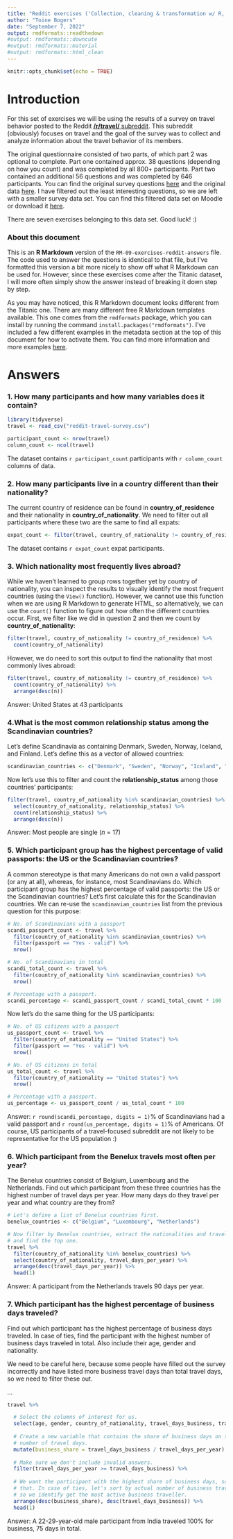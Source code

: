 ```yaml
---
title: "Reddit exercises ('Collection, cleaning & transformation w/ R, part 1')"
author: "Toine Bogers"
date: "September 7, 2022"
output: rmdformats::readthedown
#output: rmdformats::downcute
#output: rmdformats::material
#output: rmdformats::html_clean
---
```


```r
knitr::opts_chunk$set(echo = TRUE)
```

# Introduction

For this set of exercises we will be using the results of a survey on travel behavior posted to the Reddit [**/r/travel/** subreddit](https://www.reddit.com/r/travel/). This subreddit (obviously) focuses on travel and the goal of the survey was to collect and analyze information about the travel behavior of its members.

The original questionnaire consisted of two parts, of which part 2 was optional to complete. Part one contained approx. 38 questions (depending on how you count) and was completed by all 800+ participants. Part two contained an additional 56 questions and was completed by 646 participants. You can find the original survey questions [here](https://docs.google.com/forms/d/e/1FAIpQLSfy0jyTicyMYk2xAzzR1OH264EsQRnZ6LcF_A5S_aEHdRESGQ/viewform) and the original data [here](https://goo.gl/Dev1pk). I have filtered out the least interesting questions, so we are left with a smaller survey data set. You can find this filtered data set on Moodle or download it [here](http://toinebogers.com/content/teaching/dvir2020/reddit-travel-survey.csv).
    
There are seven exercises belonging to this data set. Good luck! :)


### About this document

This is an **R Markdown** version of the `RM-09-exercises-reddit-answers` file. The code used to answer the questions is identical to that file, but I've formatted this version a bit more nicely to show off what R Markdown can be used for. However, since these exercises come after the Titanic dataset, I will more often simply show the answer instead of breaking it down step by step.

As you may have noticed, this R Markdown document looks different from the Titanic one. There are many different free R Markdown templates available. This one comes from the `rmdformats` package, which you can install by running the command `install.packages("rmdformats")`. I've included a few different examples in the metadata section at the top of this document for how to activate them. You can find more information and more examples [here](https://github.com/juba/rmdformats).





# Answers

### 1. How many participants and how many variables does it contain?

```r

library(tidyverse)
travel <- read_csv("reddit-travel-survey.csv")

```

```r

participant_count <- nrow(travel)
column_count <- ncol(travel)

```

The dataset contains `r participant_count` participants with `r column_count` columns of data. 





### 2. How many participants live in a country different than their nationality?

The current country of residence can be found in **country_of_residence** and their nationality in **country_of_nationality**. We need to filter out all participants where these two are the same to find all expats:

```r

expat_count <- filter(travel, country_of_nationality != country_of_residence) %>% nrow()

```

The dataset contains `r expat_count` expat participants.





### 3. Which nationality most frequently lives abroad?

While we haven't learned to group rows together yet by country of nationality, you can inspect the results to visually identify the most frequent countries (using the `View()` function). However, we cannot use this function when we are using R Markdown to generate HTML, so alternatively, we can use the `count()` function to figure out how often the different countries occur. First, we filter like we did in question 2 and then we count by **country_of_nationality**:

```r

filter(travel, country_of_nationality != country_of_residence) %>% 
  count(country_of_nationality)

```

However, we do need to sort this output to find the nationality that most commonly lives abroad:

```r

filter(travel, country_of_nationality != country_of_residence) %>% 
  count(country_of_nationality) %>% 
  arrange(desc(n)) 

```

Answer: United States at 43 participants





### 4.What is the most common relationship status among the Scandinavian countries? 

Let's define Scandinavia as containing Denmark, Sweden, Norway, Iceland, and Finland. Let's define this as a vector of allowed countries:

```r

scandinavian_countries <- c("Denmark", "Sweden", "Norway", "Iceland", "Finland")

```

Now let's use this to filter and count the **relationship_status** among those countries' participants:

```r

filter(travel, country_of_nationality %in% scandinavian_countries) %>% 
  select(country_of_nationality, relationship_status) %>% 
  count(relationship_status) %>% 
  arrange(desc(n))

```

Answer: Most people are single (*n* = 17)




### 5. Which participant group has the highest percentage of valid passports: the US or the Scandinavian countries?

A common stereotype is that many Americans do not own a valid passport (or any at all), whereas, for instance, most Scandinavians do. Which participant group has the highest percentage of valid passports: the US or the Scandinavian countries? Let's first calculate this for the Scandinavian countries. We can re-use the `scandinavian_countries` list from the previous question for this purpose:

```r

# No. of Scandinavians with a passport
scandi_passport_count <- travel %>% 
  filter(country_of_nationality %in% scandinavian_countries) %>% 
  filter(passport == "Yes - valid") %>% 
  nrow()

# No. of Scandinavians in total
scandi_total_count <- travel %>% 
  filter(country_of_nationality %in% scandinavian_countries) %>% 
  nrow()

# Percentage with a passport.
scandi_percentage <- scandi_passport_count / scandi_total_count * 100

```

Now let's do the same thing for the US participants:

```r

# No. of US citizens with a passport
us_passport_count <- travel %>% 
  filter(country_of_nationality == "United States") %>% 
  filter(passport == "Yes - valid") %>% 
  nrow()

# No. of US citizens in total
us_total_count <- travel %>% 
  filter(country_of_nationality == "United States") %>% 
  nrow()

# Percentage with a passport.
us_percentage <- us_passport_count / us_total_count * 100

```

Answer: `r round(scandi_percentage, digits = 1)`% of Scandinavians had a valid passport and `r round(us_percentage, digits = 1)`% of Americans. Of course, US participants of a travel-focused subreddit are not likely to be representative for the US population :)





### 6. Which participant from the Benelux travels most often per year? 

The Benelux countries consist of Belgium, Luxembourg and the Netherlands. Find out which participant from these three countries has the highest number of travel days per year. How many days do they travel per year and what country are they from?


```r

# Let's define a list of Benelux countries first.
benelux_countries <- c("Belgium", "Luxembourg", "Netherlands")

# Now filter by Benelux countries, extract the nationalities and travel days
# and find the top one.
travel %>% 
  filter(country_of_nationality %in% benelux_countries) %>% 
  select(country_of_nationality, travel_days_per_year) %>% 
  arrange(desc(travel_days_per_year)) %>%
  head(1)

```

Answer: A participant from the Netherlands travels 90 days per year.





### 7. Which participant has the highest percentage of business days traveled?

Find out which participant has the highest percentage of business days traveled. In case of ties, find the participant with the highest number of business days traveled in total. Also include their age, gender and nationality.

We need to be careful here, because some people have filled out the survey incorrectly and have listed more business travel days than total travel days, so we need to filter these out.

...

```r

travel %>% 

  # Select the columns of interest for us.
  select(age, gender, country_of_nationality, travel_days_business, travel_days_per_year) %>%  
  
  # Create a new variable that contains the share of business days on the total 
  # number of travel days.
  mutate(business_share = travel_days_business / travel_days_per_year) %>% 
  
  # Make sure we don't include invalid answers.
  filter(travel_days_per_year >= travel_days_business) %>% 
  
  # We want the participant with the highest share of business days, so sort by 
  # that. In case of ties, let's sort by actual number of business travel days
  # so we identify get the most active business traveller.
  arrange(desc(business_share), desc(travel_days_business)) %>%
  head(1)

```

Answer: A 22-29-year-old male participant from India traveled 100% for business, 75 days in total.